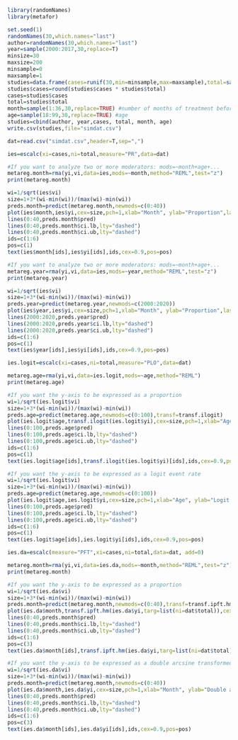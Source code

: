 ```r
library(randomNames)
library(metafor)
```
```r
set.seed(1)
randomNames(30,which.names="last")
author=randomNames(30,which.names="last")
year=sample(2000:2017,30,replace=T)
minsize=30
maxsize=200
minsample=0
maxsample=1
studies=data.frame(cases=runif(30,min=minsample,max=maxsample),total=sample(minsize:maxsize,30,replace=TRUE))
studies$cases=round(studies$cases * studies$total)
cases=studies$cases
total=studies$total
month=sample(1:36,30,replace=TRUE) #number of months of treatment before dropout
age=sample(18:99,30,replace=TRUE) #age
studies=cbind(author, year,cases, total, month, age)
write.csv(studies,file="simdat.csv")
```
```r
dat=read.csv("simdat.csv",header=T,sep=",")
```
```r
ies=escalc(xi=cases,ni=total,measure="PR",data=dat) 
```
```r
#If you want to analyze two or more moderators: mods=~month+age+...
metareg.month=rma(yi,vi,data=ies,mods=~month,method="REML",test="z")
print(metareg.month)
```
```r
wi=1/sqrt(ies$vi)
size=1+3*(wi-min(wi))/(max(wi)-min(wi))
preds.month=predict(metareg.month,newmods=c(0:40))
plot(ies$month,ies$yi,cex=size,pch=1,xlab="Month", ylab="Proportion",las=1)
lines(0:40,preds.month$pred)
lines(0:40,preds.month$ci.lb,lty="dashed")
lines(0:40,preds.month$ci.ub,lty="dashed")
ids=c(1:6)
pos=c(1)
text(ies$month[ids],ies$yi[ids],ids,cex=0.9,pos=pos)
```
```r
#If you want to analyze two or more moderators: mods=~month+age+...
metareg.year=rma(yi,vi,data=ies,mods=~year,method="REML",test="z")
print(metareg.year)
```
```r
wi=1/sqrt(ies$vi)
size=1+3*(wi-min(wi))/(max(wi)-min(wi))
preds.year=predict(metareg.year,newmods=c(2000:2020))
plot(ies$year,ies$yi,cex=size,pch=1,xlab="Month", ylab="Proportion",las=1)
lines(2000:2020,preds.year$pred)
lines(2000:2020,preds.year$ci.lb,lty="dashed")
lines(2000:2020,preds.year$ci.ub,lty="dashed")
ids=c(1:6)
pos=c(1)
text(ies$year[ids],ies$yi[ids],ids,cex=0.9,pos=pos)
```
```r
ies.logit=escalc(xi=cases,ni=total,measure="PLO",data=dat)
```
```r
metareg.age=rma(yi,vi,data=ies.logit,mods=~age,method="REML")
print(metareg.age)
```
```r
#If you want the y-axis to be expressed as a proportion
wi=1/sqrt(ies.logit$vi)
size=1+3*(wi-min(wi))/(max(wi)-min(wi))
preds.age=predict(metareg.age,newmods=c(0:100),transf=transf.ilogit)
plot(ies.logit$age,transf.ilogit(ies.logit$yi),cex=size,pch=1,xlab="Age", ylab="Proportion",las=1)
lines(0:100,preds.age$pred)
lines(0:100,preds.age$ci.lb,lty="dashed")
lines(0:100,preds.age$ci.ub,lty="dashed")
ids=c(1:6)
pos=c(1)
text(ies.logit$age[ids],transf.ilogit(ies.logit$yi)[ids],ids,cex=0.9,pos=pos)
```
```r
#If you want the y-axis to be expressed as a logit event rate
wi=1/sqrt(ies.logit$vi)
size=1+3*(wi-min(wi))/(max(wi)-min(wi))
preds.age=predict(metareg.age,newmods=c(0:100))
plot(ies.logit$age,ies.logit$yi,cex=size,pch=1,xlab="Age", ylab="Logit event rate",las=1)
lines(0:100,preds.age$pred)
lines(0:100,preds.age$ci.lb,lty="dashed")
lines(0:100,preds.age$ci.ub,lty="dashed")
ids=c(1:6)
pos=c(1)
text(ies.logit$age[ids],ies.logit$yi[ids],ids,cex=0.9,pos=pos)
```
```r
ies.da=escalc(measure="PFT",xi=cases,ni=total,data=dat, add=0)
```
```r
metareg.month=rma(yi,vi,data=ies.da,mods=~month,method="REML",test="z")
print(metareg.month)
```
```r
#If you want the y-axis to be expressed as a proportion
wi=1/sqrt(ies.da$vi)
size=1+3*(wi-min(wi))/(max(wi)-min(wi))
preds.month=predict(metareg.month,newmods=c(0:40),transf=transf.ipft.hm,targ=list(ni=dat$total))
plot(ies.da$month,transf.ipft.hm(ies.da$yi,targ=list(ni=dat$total)),cex=size,pch=1,xlab="Month", ylab="Proportion",las=1)
lines(0:40,preds.month$pred)
lines(0:40,preds.month$ci.lb,lty="dashed")
lines(0:40,preds.month$ci.ub,lty="dashed")
ids=c(1:6)
pos=c(3)
text(ies.da$month[ids],transf.ipft.hm(ies.da$yi,targ=list(ni=dat$total))[ids],ids,cex=0.9,pos=pos)
```
```r
#If you want the y-axis to be expressed as a double arcsine transformed proportion
wi=1/sqrt(ies.da$vi)
size=1+3*(wi-min(wi))/(max(wi)-min(wi))
preds.month=predict(metareg.month,newmods=c(0:40))
plot(ies.da$month,ies.da$yi,cex=size,pch=1,xlab="Month", ylab="Double arcsine transformed proportions",las=1)
lines(0:40,preds.month$pred)
lines(0:40,preds.month$ci.lb,lty="dashed")
lines(0:40,preds.month$ci.ub,lty="dashed")
ids=c(1:6)
pos=c(3)
text(ies.da$month[ids],ies.da$yi[ids],ids,cex=0.9,pos=pos)
```